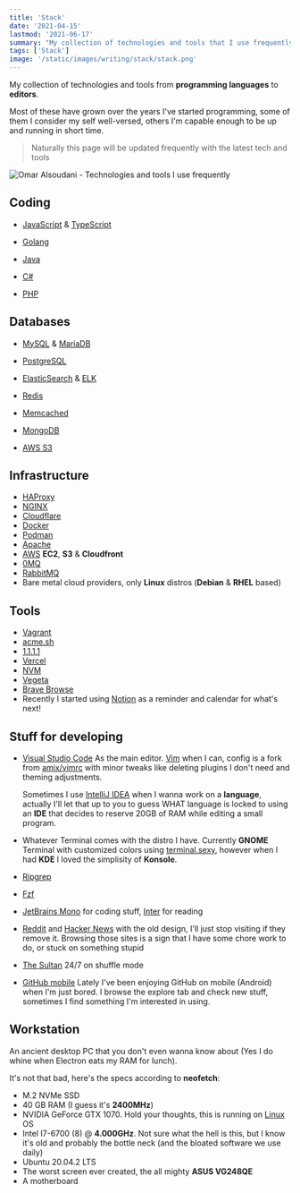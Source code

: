 ```yaml
---
title: 'Stack'
date: '2021-04-15'
lastmod: '2021-06-17'
summary: "My collection of technologies and tools that I use frequently, from programming languages to editors. Grown over the years I've been programming"
tags: ['Stack']
image: '/static/images/writing/stack/stack.png'
---
```


My collection of technologies and tools from **programming languages** to **editors**. 

Most of these have grown over the years I've started programming, some of them I consider my self well-versed, others I'm capable enough to be up and running in short time. 

> Naturally this page will be updated frequently with the latest tech and tools

![Omar Alsoudani - Technologies and tools I use frequently](/static/images/writing/stack/stack.png)

## Coding

- [JavaScript](https://pbs.twimg.com/media/ChnulxvW0AEUs1J?format=jpg&name=large) & [TypeScript](https://www.typescriptlang.org/)
  
- [Golang](https://golang.org/)
  
- [Java](https://spring.io/projects/spring-boot)
  
- [C#](https://dotnet.microsoft.com/download/)
  
- [PHP](https://i.imgur.com/VgqoCKW.png)

## Databases

- [MySQL](https://www.mysql.com/) & [MariaDB](https://mariadb.org/)
  
- [PostgreSQL](https://www.postgresql.org/)
  
- [ElasticSearch](https://www.elastic.co/) & [ELK](https://www.elastic.co/what-is/elk-stack)
  
- [Redis](https://redis.io/)
  
- [Memcached](https://memcached.org/)
  
- [MongoDB](https://www.mongodb.com/)
  
- [AWS S3](https://aws.amazon.com/s3/)

## Infrastructure

- [HAProxy](https://www.haproxy.org/)
- [NGINX](https://nginx.org/)
- [Cloudflare](https://cloudflare.com/)
- [Docker](https://www.docker.com/)
- [Podman](https://podman.io/)
- [Apache](https://httpd.apache.org/)
- [AWS](https://aws.amazon.com/) **EC2**, **S3** & **Cloudfront**
- [0MQ](https://zeromq.org/)
- [RabbitMQ](https://www.rabbitmq.com/)
- Bare metal cloud providers, only **Linux** distros (**Debian** & **RHEL** based)

## Tools

- [Vagrant](https://www.vagrantup.com/)
- [acme.sh](https://github.com/acmesh-official/acme.sh/)
- [1.1.1.1](https://1.1.1.1/)
- [Vercel](https://vercel.com/)
- [NVM](https://github.com/nvm-sh/nvm/)
- [Vegeta](https://github.com/tsenart/vegeta)
- [Brave Browse](https://brave.com/)
- Recently I started using [Notion](https://www.notion.so/) as a reminder and calendar for what's next!

## Stuff for developing

- [Visual Studio Code](https://code.visualstudio.com/) As the main editor. [Vim](https://github.com/omaralsoudanii/vimrc/) when I can, config is a fork from [amix/vimrc](https://github.com/amix/vimrc/) with minor tweaks like deleting plugins I don't need and theming adjustments. 

  Sometimes I use [IntelliJ IDEA](https://www.jetbrains.com/idea/) when I wanna work on a **language**, actually I'll let that up to you to guess WHAT language is locked to using an **IDE** that decides to reserve 20GB of RAM while editing a small program.

- Whatever Terminal comes with the distro I have. Currently **GNOME** Terminal with customized colors using [terminal.sexy](https://terminal.sexy), however when I had **KDE** I loved the simplisity of **Konsole**.

- [Ripgrep](https://github.com/BurntSushi/ripgrep/)

- [Fzf](https://github.com/junegunn/fzf/)

- [JetBrains Mono](https://www.jetbrains.com/lp/mono/) for coding stuff, [Inter](https://rsms.me/inter/) for reading

- [Reddit](https://www.reddit.com/) and [Hacker News](https://news.ycombinator.com/) with the old design, I'll just stop visiting if they remove it. Browsing those sites is a sign that I have some chore work to do, or stuck on something stupid

- [The Sultan](https://www.youtube.com/channel/UCiYs0vL7tkkCK4yF_YhfyEQ/playlists) 24/7 on shuffle mode

- [GitHub mobile](https://github.com/mobile) Lately I've been enjoying GitHub on mobile (Android) when I'm just bored. I browse the explore tab and check new stuff, sometimes I find something I'm interested in using.

## Workstation

An ancient desktop PC that you don't even wanna know about (Yes I do whine when Electron eats my RAM for lunch).

It's not that bad, here's the specs according to **neofetch**:

- M.2 NVMe SSD
- 40 GB RAM (I guess it's **2400MHz**)
- NVIDIA GeForce GTX 1070. Hold your thoughts, this is running on [Linux](/static/images/writing/stack/linus-torvalds-middle-finger.jpg) OS
- Intel I7-6700 (8) @ **4.000GHz**. Not sure what the hell is this, but I know it's old and probably the bottle neck (and the bloated software we use daily)
- Ubuntu 20.04.2 LTS
- The worst screen ever created, the all mighty **ASUS VG248QE**
- A motherboard